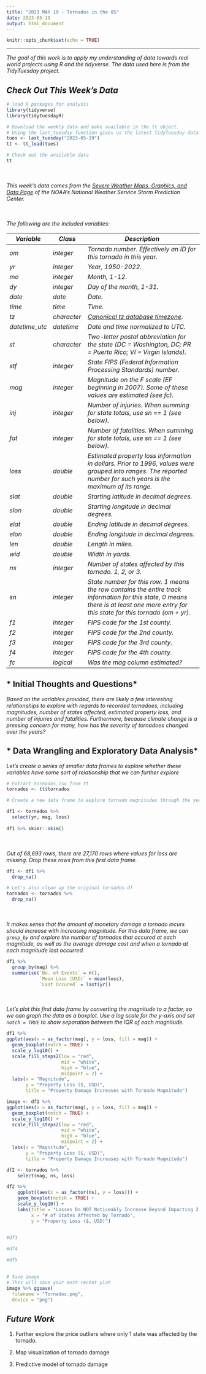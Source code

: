 ```yaml
---
title: "2023 MAY 19 - Tornados in the US"
date: 2023-05-19
output: html_document
---
```


```r

knitr::opts_chunk$set(echo = TRUE)

```

------------------------------------------------------------------------

*The goal of this work is to apply my understanding of data towards real world projects using R and the tidyverse. The data used here is from the TidyTuesday project.*

## *Check Out This Week's Data*

```r
# load R packages for analysis
library(tidyverse)
library(tidytuesdayR)
```

```r
# Download the weekly data and make available in the tt object.
# Using the last_tuesday function gives us the latest TidyTuesday data from today's date
tues <- last_tuesday("2023-05-19")
tt <- tt_load(tues)
```

```r
# Check out the available data
tt
```

*\
\
This week's data comes from the [Severe Weather Maps, Graphics, and Data Page](https://www.spc.noaa.gov/wcm/#data) of the NOAA's National Weather Service Storm Prediction Center.*

*\
\
The following are the included variables:*

| ***Variable*** | ***Class*** | ***Description***                                                                                                                                                                      |
|-------------|-------------|----------------------------------------------|
| *om*           | *integer*   | *Tornado number. Effectively an ID for this tornado in this year.*                                                                                                                     |
| *yr*           | *integer*   | *Year, 1950-2022.*                                                                                                                                                                     |
| *mo*           | *integer*   | *Month, 1-12.*                                                                                                                                                                         |
| *dy*           | *integer*   | *Day of the month, 1-31.*                                                                                                                                                              |
| *date*         | *date*      | *Date.*                                                                                                                                                                                |
| *time*         | *time*      | *Time.*                                                                                                                                                                                |
| *tz*           | *character* | [*Canonical tz database timezone*](https://en.wikipedia.org/wiki/List_of_tz_database_time_zones)*.*                                                                                    |
| *datetime_utc* | *datetime*  | *Date and time normalized to UTC.*                                                                                                                                                     |
| *st*           | *character* | *Two-letter postal abbreviation for the state (DC = Washington, DC; PR = Puerto Rico; VI = Virgin Islands).*                                                                           |
| *stf*          | *integer*   | *State FIPS (Federal Information Processing Standards) number.*                                                                                                                        |
| *mag*          | *integer*   | *Magnitude on the F scale (EF beginning in 2007). Some of these values are estimated (see fc).*                                                                                        |
| *inj*          | *integer*   | *Number of injuries. When summing for state totals, use sn == 1 (see below).*                                                                                                          |
| *fat*          | *integer*   | *Number of fatalities. When summing for state totals, use sn == 1 (see below).*                                                                                                        |
| *loss*         | *double*    | *Estimated property loss information in dollars. Prior to 1996, values were grouped into ranges. The reported number for such years is the maximum of its range.*                      |
| *slat*         | *double*    | *Starting latitude in decimal degrees.*                                                                                                                                                |
| *slon*         | *double*    | *Starting longitude in decimal degrees.*                                                                                                                                               |
| *elat*         | *double*    | *Ending latitude in decimal degrees.*                                                                                                                                                  |
| *elon*         | *double*    | *Ending longitude in decimal degrees.*                                                                                                                                                 |
| *len*          | *double*    | *Length in miles.*                                                                                                                                                                     |
| *wid*          | *double*    | *Width in yards.*                                                                                                                                                                      |
| *ns*           | *integer*   | *Number of states affected by this tornado. 1, 2, or 3.*                                                                                                                               |
| *sn*           | *integer*   | *State number for this row. 1 means the row contains the entire track information for this state, 0 means there is at least one more entry for this state for this tornado (om + yr).* |
| *f1*           | *integer*   | *FIPS code for the 1st county.*                                                                                                                                                        |
| *f2*           | *integer*   | *FIPS code for the 2nd county.*                                                                                                                                                        |
| *f3*           | *integer*   | *FIPS code for the 3rd county.*                                                                                                                                                        |
| *f4*           | *integer*   | *FIPS code for the 4th county.*                                                                                                                                                        |
| *fc*           | *logical*   | *Was the mag column estimated?*                                                                                                                                                        |

## \* Initial Thoughts and Questions\*

*Based on the variables provided, there are likely a few interesting relationships to explore with regards to recorded tornadoes, including magnitudes, number of states affected, estimated property loss, and number of injuries and fatalities. Furthermore, because climate change is a pressing concern for many, how has the severity of tornadoes changed over the years?*

## \* Data Wrangling and Exploratory Data Analysis\*

*Let's create a series of smaller data frames to explore whether these variables have some sort of relationship that we can further explore*

```r
# Extract tornados.csv from tt 
tornados <- tt$tornados
```

```r
# Create a new data frame to explore tornado magnitudes through the years and the monetary damages caused 

df1 <- tornados %>%
  select(yr, mag, loss) 
  
df1 %>% skimr::skim()
```

*\
\
Out of 68,693 rows, there are 27,170 rows where values for loss are missing. Drop these rows from this first data frame.*

```r
df1 <- df1 %>% 
  drop_na()

# Let's also clean up the original tornados df
tornados <- tornados %>%
  drop_na()
```

*\
\
It makes sense that the amount of monetary damage a tornado incurs should increase with increasing magnitude. For this data frame, we can `group_by` and explore the number of tornados that occured at each magnitude, as well as the average damage cost and when a tornado at each magnitude last occurred.*

```r
df1 %>%
  group_by(mag) %>%
  summarise(`No. of Events` = n(), 
            `Mean Loss (USD)` = mean(loss), 
            `Last Occured` = last(yr))
```

*\
\
Let's plot this first data frame by converting the magnitude to a factor, so we can graph the data as a boxplot. Use a log scale for the y-axis and set `notch = TRUE` to show separation between the IQR of each magnitude.*

```r

df1 %>%
ggplot(aes(x = as_factor(mag), y = loss, fill = mag)) + 
  geom_boxplot(notch = TRUE) + 
  scale_y_log10() + 
  scale_fill_steps2(low = "red", 
                    mid = "white", 
                    high = "blue", 
                    midpoint = 2) + 
  labs(x = "Magnitude", 
       y = "Property Loss ($, USD)", 
       title = "Property Damage Increases with Tornado Magnitude")

```

```r

image <- df1 %>%
ggplot(aes(x = as_factor(mag), y = loss, fill = mag)) + 
  geom_boxplot(notch = TRUE) + 
  scale_y_log10() + 
  scale_fill_steps2(low = "red", 
                    mid = "white", 
                    high = "blue", 
                    midpoint = 2) + 
  labs(x = "Magnitude", 
       y = "Property Loss ($, USD)", 
       title = "Property Damage Increases with Tornado Magnitude")

```

```r
df2 <- tornados %>%
    select(mag, ns, loss) 

df2 %>%
    ggplot((aes(x = as_factor(ns), y = loss))) + 
    geom_boxplot(notch = TRUE) + 
    scale_y_log10() + 
    labs(title = "Losses Do NOT Noticeably Increase Beyond Impacting 2 States", 
         x = "# of States Affected by Tornado", 
         y = "Property Loss ($, USD)")
  
```

```r
#df3

```

```r
#df4

```

```r
#df5
```

## 

```r
# Save image
# This will save your most recent plot
image %>% ggsave(
  filename = "Tornados.png",
  device = "png")

```

## *Future Work*

1.  Further explore the price outliers where only 1 state was affected by the tornado.

2.  Map visualization of tornado damage

3.  Predictive model of tornado damage
